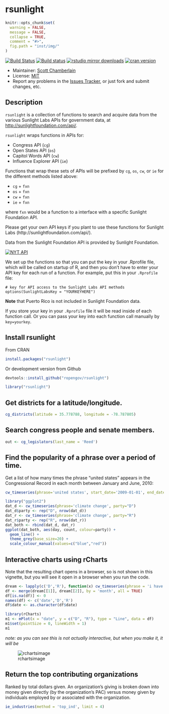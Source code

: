 rsunlight
======

```r
knitr::opts_chunk$set(
  warning = FALSE,
  message = FALSE,
  collapse = TRUE,
  comment = "#>",
  fig.path = "inst/img/"
)
```

[![Build Status](https://api.travis-ci.org/rOpenGov/rsunlight.png)](https://travis-ci.org/rOpenGov/rsunlight)
[![Build status](https://ci.appveyor.com/api/projects/status/ytc2qdo3u2t3ltm6/branch/master)](https://ci.appveyor.com/project/sckott/rsunlight)
[![rstudio mirror downloads](http://cranlogs.r-pkg.org/badges/rsunlight)](https://github.com/metacran/cranlogs.app)
[![cran version](http://www.r-pkg.org/badges/version/rsunlight)](http://cran.rstudio.com/web/packages/rsunlight)

+ Maintainer: [Scott Chamberlain](https://github.com/sckott/)
+ License: [MIT](http://opensource.org/licenses/MIT)
+ Report any problems in the [Issues Tracker](https://github.com/ropengov/rsunlight/issues), or just fork and submit changes, etc.

## Description

`rsunlight` is a collection of functions to search and acquire data from the various Sunlight Labs APIs for government data, at [http://sunlightfoundation.com/api/](http://sunlightfoundation.com/api/).

`rsunlight` wraps functions in APIs for:

* Congress API (`cg`)
* Open States API (`os`)
* Capitol Words API (`cw`)
* Influence Explorer API (`ie`)

Functions that wrap these sets of APIs will be prefixed by `cg`, `os`, `cw`, or `ie` for the different methods listed above:

* `cg` + `fxn`
* `os` + `fxn`
* `cw` + `fxn`
* `ie` + `fxn`

where `fxn` would be a function to a interface with a specific Sunlight Foundation API.

Please get your own API keys if you plant to use these functions for Sunlight Labs (http://sunlightfoundation.com/api/).

Data from the Sunlight Foundation API is provided by Sunlight Foundation.

<a href="http://sunlightfoundation.com/api/"><img src="http://www.altweeklies.com/imager/b/main/5866471/f291/SunlightFoundationLogo_500wide.gif" alt="NYT API" /></a>

We set up the functions so that you can put the key in your .Rprofile file, which will be called on startup of R, and then you don't have to enter your API key for each run of a function. For example, put this in your `.Rprofile` file:

```
# key for API access to the Sunlight Labs API methods
options(SunlightLabsKey = "YOURKEYHERE")
```

**Note** that Puerto Rico is not included in Sunlight Foundation data.

If you store your key in your `.Rprofile` file it will be read inside of each function call. Or you can pass your key into each function call manually by `key=yourkey`.

## Install rsunlight

From CRAN

```r
install.packages("rsunlight")
```

Or development version from Github

```r
devtools::install_github("ropengov/rsunlight")
```

```r
library("rsunlight")
```

## Get districts for a latitude/longitude.

```r
cg_districts(latitude = 35.778788, longitude = -78.787805)
```

## Search congress people and senate members.

```r
out <- cg_legislators(last_name = 'Reed')
```

## Find the popularity of a phrase over a period of time.

Get a list of how many times the phrase "united states" appears in the Congressional Record in each month between January and June, 2010:

```r
cw_timeseries(phrase='united states', start_date='2009-01-01', end_date='2009-04-30', granularity='month')
```

```r
library("ggplot2")
dat_d <- cw_timeseries(phrase='climate change', party="D")
dat_d$party <- rep("D", nrow(dat_d))
dat_r <- cw_timeseries(phrase='climate change', party="R")
dat_r$party <- rep("R", nrow(dat_r))
dat_both <- rbind(dat_d, dat_r)
ggplot(dat_both, aes(day, count, colour=party)) +
  geom_line() +
  theme_grey(base_size=20) +
  scale_colour_manual(values=c("blue","red"))
```

## Interactive charts using rCharts

Note that the resulting chart opens in a browser, so is not shown in this vignette, but you will see it open in a browser when you run the code.

```r
dream <- lapply(c('D','R'), function(x) cw_timeseries(phrase = 'i have a dream', party = x, start_date = '1996-01-01', end_date = '2013-01-01', granularity = 'month'))
df <- merge(dream[[1]], dream[[2]], by = 'month', all = TRUE)
df[is.na(df)] <- 0
names(df) <- c('date','D','R')
df$date <- as.character(df$date)
```

```r
library(rCharts)
m1 <- mPlot(x = "date", y = c("D", "R"), type = "Line", data = df)
m1$set(pointSize = 0, lineWidth = 1)
m1
```

_note: as you can see this is not actually interactive, but when you make it, it will be_

![rchartsimage](inst/img/rcharts_plot.png)

## Return the top contributing organizations

Ranked by total dollars given. An organization's giving is broken down into money given directly (by the organization's PAC) versus money given by individuals employed by or associated with the organization.

```r
ie_industries(method = 'top_ind', limit = 4)
```
